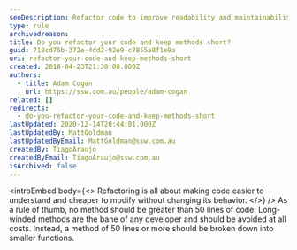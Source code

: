 ```yaml
---
seoDescription: Refactor code to improve readability and maintainability by breaking down long methods into shorter, more focused functions.
type: rule
archivedreason:
title: Do you refactor your code and keep methods short?
guid: 718cd75b-372e-4dd2-92e9-c7855a8f1e9a
uri: refactor-your-code-and-keep-methods-short
created: 2018-04-23T21:30:08.000Z
authors:
  - title: Adam Cogan
    url: https://ssw.com.au/people/adam-cogan
related: []
redirects:
  - do-you-refactor-your-code-and-keep-methods-short
lastUpdated: 2020-12-14T20:44:01.000Z
lastUpdatedBy: MattGoldman
lastUpdatedByEmail: MattGoldman@ssw.com.au
createdBy: TiagoAraujo
createdByEmail: TiagoAraujo@ssw.com.au
isArchived: false
---
```


<introEmbed
  body={<>
Refactoring is all about making code easier to understand and cheaper to modify without changing its behavior.
  </>}
/>
As a rule of thumb, no method should be greater than 50 lines of code. Long-winded methods are the bane of any developer and should be avoided at all costs. Instead, a method of 50 lines or more should be broken down into smaller functions.
